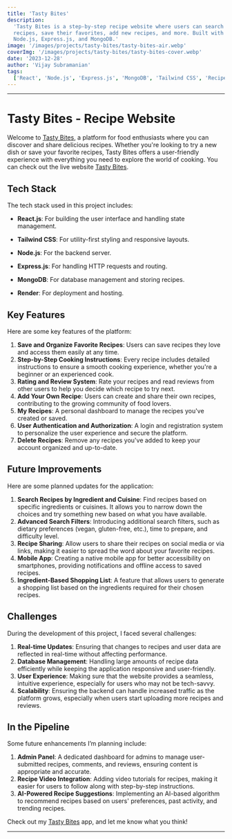 ```yaml
---
title: 'Tasty Bites'
description:
  'Tasty Bites is a step-by-step recipe website where users can search for
  recipes, save their favorites, add new recipes, and more. Built with React,
  Node.js, Express.js, and MongoDB.'
image: '/images/projects/tasty-bites/tasty-bites-air.webp'
coverImg: '/images/projects/tasty-bites/tasty-bites-cover.webp'
date: '2023-12-28'
author: 'Vijay Subramanian'
tags:
  ['React', 'Node.js', 'Express.js', 'MongoDB', 'Tailwind CSS', 'Recipe App']
---
```


---

# Tasty Bites - Recipe Website

Welcome to [Tasty Bites](https://cookingnotes-frontend.onrender.com/), a
platform for food enthusiasts where you can discover and share delicious
recipes. Whether you're looking to try a new dish or save your favorite recipes,
Tasty Bites offers a user-friendly experience with everything you need to
explore the world of cooking. You can check out the live website
[Tasty Bites](https://cookingnotes-frontend.onrender.com/).

## Tech Stack

The tech stack used in this project includes:

- **React.js**: For building the user interface and handling state management.

- **Tailwind CSS**: For utility-first styling and responsive layouts.

- **Node.js**: For the backend server.

- **Express.js**: For handling HTTP requests and routing.

- **MongoDB**: For database management and storing recipes.

- **Render**: For deployment and hosting.

## Key Features

Here are some key features of the platform:

1. **Save and Organize Favorite Recipes**: Users can save recipes they love and
   access them easily at any time.
2. **Step-by-Step Cooking Instructions**: Every recipe includes detailed
   instructions to ensure a smooth cooking experience, whether you're a beginner
   or an experienced cook.
3. **Rating and Review System**: Rate your recipes and read reviews from other
   users to help you decide which recipe to try next.
4. **Add Your Own Recipe**: Users can create and share their own recipes,
   contributing to the growing community of food lovers.
5. **My Recipes**: A personal dashboard to manage the recipes you've created or
   saved.
6. **User Authentication and Authorization**: A login and registration system to
   personalize the user experience and secure the platform.
7. **Delete Recipes**: Remove any recipes you've added to keep your account
   organized and up-to-date.

## Future Improvements

Here are some planned updates for the application:

1. **Search Recipes by Ingredient and Cuisine**: Find recipes based on specific
   ingredients or cuisines. It allows you to narrow down the choices and try
   something new based on what you have available.
2. **Advanced Search Filters**: Introducing additional search filters, such as
   dietary preferences (vegan, gluten-free, etc.), time to prepare, and
   difficulty level.
3. **Recipe Sharing**: Allow users to share their recipes on social media or via
   links, making it easier to spread the word about your favorite recipes.
4. **Mobile App**: Creating a native mobile app for better accessibility on
   smartphones, providing notifications and offline access to saved recipes.
5. **Ingredient-Based Shopping List**: A feature that allows users to generate a
   shopping list based on the ingredients required for their chosen recipes.

## Challenges

During the development of this project, I faced several challenges:

1. **Real-time Updates**: Ensuring that changes to recipes and user data are
   reflected in real-time without affecting performance.
2. **Database Management**: Handling large amounts of recipe data efficiently
   while keeping the application responsive and user-friendly.
3. **User Experience**: Making sure that the website provides a seamless,
   intuitive experience, especially for users who may not be tech-savvy.
4. **Scalability**: Ensuring the backend can handle increased traffic as the
   platform grows, especially when users start uploading more recipes and
   reviews.

## In the Pipeline

Some future enhancements I’m planning include:

1. **Admin Panel**: A dedicated dashboard for admins to manage user-submitted
   recipes, comments, and reviews, ensuring content is appropriate and accurate.
2. **Recipe Video Integration**: Adding video tutorials for recipes, making it
   easier for users to follow along with step-by-step instructions.
3. **AI-Powered Recipe Suggestions**: Implementing an AI-based algorithm to
   recommend recipes based on users' preferences, past activity, and trending
   recipes.

Check out my [Tasty Bites](https://cookingnotes-frontend.onrender.com/) app, and
let me know what you think!

---
